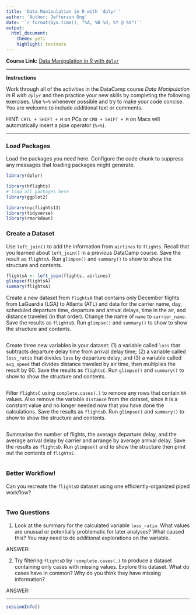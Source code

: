 ```yaml
---
title: 'Data Manipulation in R with `dplyr`'
author: 'Author: Jefferson Ong'
date: '`r format(Sys.time(), "%A, %B %d, %Y @ %X")`'
output: 
  html_document: 
    theme: yeti
    highlight: textmate
---
```


**Course Link:** [Data Manipulation in R with `dplyr`](https://www.datacamp.com/courses/dplyr-data-manipulation-r-tutorial)

***

**Instructions**

Work through all of the activities in the DataCamp course _Data Manipulation in R with `dplyr`_ and then practice your new skills by completing the following exercises. Use `%>%` whenever possible and try to make your code concise. You are welcome to include additional text or comments. 

HINT: `CRTL + SHIFT + M` on PCs or `CMD + SHIFT + M` on Macs will automatically insert a pipe operator (`%>%`).

***

### Load Packages

Load the packages you need here. Configure the code chunk to suppress any messages that loading packages might generate.

```r
library(dplyr)

library(hflights)
# load all packages here
library(ggplot2)

library(nycflights13)
library(tidyverse)
library(rmarkdown)
```

### Create a Dataset

Use `left_join()` to add the information from `airlines` to `flights`. Recall that you learned about `left_join()` in a previous DataCamp course. Save the result as `flightsA`. Run `glimpse()` and `summary()` to show to show the structure and contents.


```r
flightsA <- left_join(flights, airlines)
glimpse(flightsA)
summary(flightsA)
```


Create a new dataset from `flightsA` that contains only December flights from LaGuardia (LGA) to Atlanta (ATL) and data for the carrier name, day, scheduled departure time, departure and arrival delays, time in the air, and distance traveled (in that order). Change the name of `name` to `carrier_name`. Save the results as `flightsB`. Run `glimpse()` and `summary()` to show to show the structure and contents.

```r

```


Create three new variables in your dataset: (1) a variable called `loss` that subtracts departure delay time from arrival delay time; (2) a variable called `loss_ratio` that divides `loss` by departure delay; and (3) a variable called `avg_speed` that divides distance traveled by air time, then multiplies the result by 60. Save the results as `flightsC`. Run `glimpse()` and `summary()` to show to show the structure and contents.

```r

```


Filter `flightsC` using `complete.cases(.)` to remove any rows that contain `NA` values. Also remove the variable `distance` from the dataset, since it is a constant value and no longer needed now that you have done the calculations. Save the results as `flightsD`. Run `glimpse()` and `summary()` to show to show the structure and contents.

```r

```


Summarise the number of flights, the average departure delay, and the average arrival delay by carrier and arrange by average arrival delay. Save the results as `flightsD`. Run `glimpse()` and to show the structure then print out the contents of `flightsE`.

```r

```


### Better Workflow!

Can you recreate the `flightsD` dataset using one efficiently-organized piped workflow?

```r

```


### Two Questions

1) Look at the summary for the calculated variable `loss_ratio`. What values are unusual or potentially problematic for later analyses? What caused this? You may need to do additional explorations on the variable.

ANSWER: 


2) Try filtering `flightsD` by `!complete.cases(.)` to produce a dataset containing only cases with missing values. Explore this dataset. What do cases have in common? Why do you think they have missing information?

ANSWER:


***

```r
sessionInfo()
```
